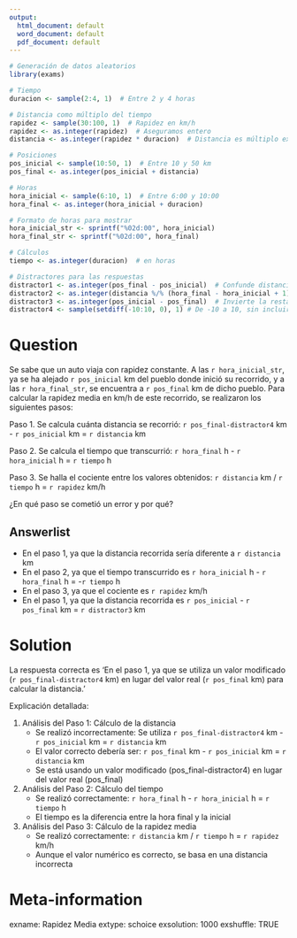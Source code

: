 ```yaml
---
output:
  html_document: default
  word_document: default
  pdf_document: default
---
```


```r
# Generación de datos aleatorios
library(exams)

# Tiempo
duracion <- sample(2:4, 1)  # Entre 2 y 4 horas

# Distancia como múltiplo del tiempo
rapidez <- sample(30:100, 1)  # Rapidez en km/h
rapidez <- as.integer(rapidez)  # Aseguramos entero
distancia <- as.integer(rapidez * duracion)  # Distancia es múltiplo exacto del tiempo

# Posiciones
pos_inicial <- sample(10:50, 1)  # Entre 10 y 50 km
pos_final <- as.integer(pos_inicial + distancia)

# Horas
hora_inicial <- sample(6:10, 1)  # Entre 6:00 y 10:00
hora_final <- as.integer(hora_inicial + duracion)

# Formato de horas para mostrar
hora_inicial_str <- sprintf("%02d:00", hora_inicial)
hora_final_str <- sprintf("%02d:00", hora_final)

# Cálculos
tiempo <- as.integer(duracion)  # en horas

# Distractores para las respuestas
distractor1 <- as.integer(pos_final - pos_inicial)  # Confunde distancia con rapidez
distractor2 <- as.integer(distancia %/% (hora_final - hora_inicial + 1))  # Error en tiempo
distractor3 <- as.integer(pos_inicial - pos_final)  # Invierte la resta
distractor4 <- sample(setdiff(-10:10, 0), 1) # De -10 a 10, sin incluir el 0.
```

Question
========

Se sabe que un auto viaja con rapidez constante. A las `r hora_inicial_str`, ya se ha alejado `r pos_inicial` km del pueblo donde inició su recorrido, y a las `r hora_final_str`, se encuentra a `r pos_final` km de dicho pueblo. Para calcular la rapidez media en km/h de este recorrido, se realizaron los siguientes pasos:

Paso 1. Se calcula cuánta distancia se recorrió: `r pos_final-distractor4` km - `r pos_inicial` km = `r distancia` km

Paso 2. Se calcula el tiempo que transcurrió: `r hora_final` h - `r hora_inicial` h = `r tiempo` h

Paso 3. Se halla el cociente entre los valores obtenidos: `r distancia` km / `r tiempo` h = `r rapidez` km/h

¿En qué paso se cometió un error y por qué?

Answerlist
----------
* En el paso 1, ya que la distancia recorrida sería diferente a `r distancia` km
* En el paso 2, ya que el tiempo transcurrido es `r hora_inicial` h - `r hora_final` h = -`r tiempo` h
* En el paso 3, ya que el cociente es `r rapidez` km/h
* En el paso 1, ya que la distancia recorrida es `r pos_inicial` - `r pos_final` km = `r distractor3` km

Solution
========

La respuesta correcta es 'En el paso 1, ya que se utiliza un valor modificado (`r pos_final-distractor4` km) en lugar del valor real (`r pos_final` km) para calcular la distancia.'

Explicación detallada:

1. Análisis del Paso 1: Cálculo de la distancia
   * Se realizó incorrectamente: Se utiliza `r pos_final-distractor4` km - `r pos_inicial` km = `r distancia` km
   * El valor correcto debería ser: `r pos_final` km - `r pos_inicial` km = `r distancia` km
   * Se está usando un valor modificado (pos_final-distractor4) en lugar del valor real (pos_final)

2. Análisis del Paso 2: Cálculo del tiempo
   * Se realizó correctamente: `r hora_final` h - `r hora_inicial` h = `r tiempo` h
   * El tiempo es la diferencia entre la hora final y la inicial

3. Análisis del Paso 3: Cálculo de la rapidez media
   * Se realizó correctamente: `r distancia` km / `r tiempo` h = `r rapidez` km/h
   * Aunque el valor numérico es correcto, se basa en una distancia incorrecta

Meta-information
===========
exname: Rapidez Media
extype: schoice
exsolution: 1000
exshuffle: TRUE